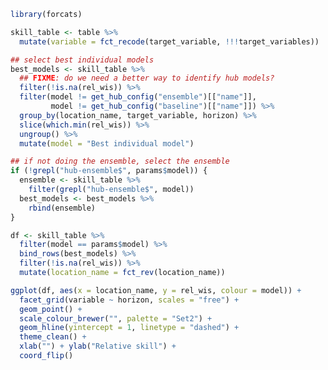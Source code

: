 ```r
library(forcats)

skill_table <- table %>%
  mutate(variable = fct_recode(target_variable, !!!target_variables))

## select best individual models
best_models <- skill_table %>%
  ## FIXME: do we need a better way to identify hub models?
  filter(!is.na(rel_wis)) %>%
  filter(model != get_hub_config("ensemble")[["name"]],
         model != get_hub_config("baseline")[["name"]]) %>%
  group_by(location_name, target_variable, horizon) %>%
  slice(which.min(rel_wis)) %>%
  ungroup() %>%
  mutate(model = "Best individual model")

## if not doing the ensemble, select the ensemble
if (!grepl("hub-ensemble$", params$model)) {
  ensemble <- skill_table %>%
    filter(grepl("hub-ensemble$", model))
  best_models <- best_models %>%
    rbind(ensemble)
}

df <- skill_table %>%
  filter(model == params$model) %>%
  bind_rows(best_models) %>%
  filter(!is.na(rel_wis)) %>%
  mutate(location_name = fct_rev(location_name))

ggplot(df, aes(x = location_name, y = rel_wis, colour = model)) +
  facet_grid(variable ~ horizon, scales = "free") +
  geom_point() +
  scale_colour_brewer("", palette = "Set2") +
  geom_hline(yintercept = 1, linetype = "dashed") +
  theme_clean() +
  xlab("") + ylab("Relative skill") +
  coord_flip()

```
